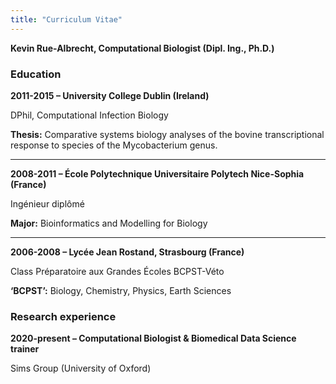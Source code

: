 ```yaml
---
title: "Curriculum Vitae"
---
```


**Kevin Rue-Albrecht, Computational Biologist (Dipl. Ing., Ph.D.)**

### Education

**2011-2015 -- University College Dublin (Ireland)**

DPhil, Computational Infection Biology

**Thesis:** Comparative systems biology analyses of the bovine transcriptional response to species of the Mycobacterium genus.

---

**2008-2011 -- École Polytechnique Universitaire Polytech Nice-Sophia (France)**

Ingénieur diplômé

**Major:** Bioinformatics and Modelling for Biology

---

**2006-2008 -- Lycée Jean Rostand, Strasbourg (France)**

Class Préparatoire aux Grandes Écoles BCPST-Véto

**'BCPST':** Biology, Chemistry, Physics, Earth Sciences

### Research experience

**2020-present -- Computational Biologist & Biomedical Data Science trainer**

Sims Group (University of Oxford)
